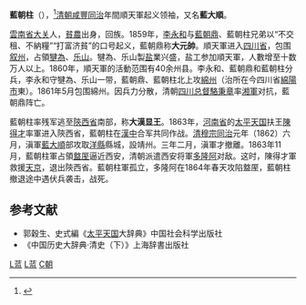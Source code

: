 '''藍朝柱'''（{{bd|1826年||1864年||catIdx=Lan,蓝}}），<ref>{{Cite web |url=http://sports.163.com/12/0718/04/86LSTO930005227R.html |title=蓝炳元：先祖蓝大顺身世之谜 |publisher=网易体育 |date=2012-07-18 |access-date=2014-02-25 |archive-date=2016-03-05 |archive-url=https://web.archive.org/web/20160305021808/http://sports.163.com/12/0718/04/86LSTO930005227R.html |dead-url=no }}</ref>[[清朝|清朝]][[咸豐|咸豐]][[同治|同治]]年間順天軍起义领袖，又名'''藍大順'''。

[[雲南省|雲南省]][[大关县|大关]]人，[[貧農|貧農]]出身，回族。1859年，[[李永和|李永和]]与[[藍朝鼎|藍朝鼎]]、藍朝柱兄弟以“不交租、不納糧”“打富济貧”的口号起义，藍朝鼎称'''大元帥'''。順天軍进入[[四川省|四川省]]，包围[[叙州|叙州]]，占領[[犍為|犍為]]、[[乐山|乐山]]。犍為、乐山製[[盐|盐]]業兴盛，盐工参加順天軍，人數增至十数万人以上。1860年，順天軍的活動范围有40余州县。李永和、藍朝鼎和藍朝柱分兵，李永和守犍為、乐山一带，藍朝鼎、藍朝柱北上攻[[綿州|綿州]]（治所在今四川省[[綿陽市|綿陽市]]東）。1861年5月包围綿州。因兵力分散，清朝[[四川总督|四川总督]][[駱秉章|駱秉章]]率[[湘軍|湘軍]]对抗，藍朝鼎阵亡。

藍朝柱率残军逃至[[陝西省|陝西省]]南部，称'''大漢显王'''。1863年，[[河南省|河南省]]的[[太平天国|太平天国]]扶王[[陳得才|陳得才]]率軍进入陝西省，藍朝柱在[[漢中|漢中]]合军共同作战。[[清穆宗|清穆宗]][[同治|同治]]元年（1862）六月，滇軍[[藍大順|藍大順]]部攻取[[洋縣|洋縣]]縣城，設靖州。三年二月，滇軍才撤離。1863年11月，藍朝柱軍占領[[盩厔|盩厔]]逼近西安，清朝派遣西安将軍[[多隆阿|多隆阿]]对敌。这时，陳得才軍救援[[天京|天京]]，退出陝西省。藍朝柱軍孤立，多隆阿在1864年春天攻陷盩厔，藍朝柱撤退途中遇伏兵袭击，战死。

==参考文献==
{{Reflist}}
*郭穀生、史式編《[[太平天国|太平天国]]大辞典》中国社会科学出版社 
*《中国历史大辞典·清史（下）》上海辞書出版社

{{中国民变起事领袖}}

[[Category:清朝民变人物|L蓝]]
[[Category:大关人|L蓝]]
[[Category:蓝姓|C朝]]